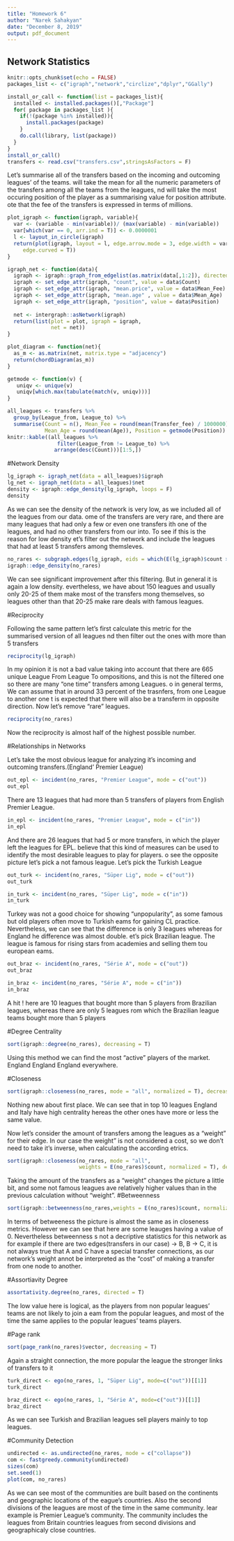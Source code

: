 ```yaml
---
title: "Homework 6"
author: "Narek Sahakyan"
date: "December 8, 2019"
output: pdf_document
---
```

## Network Statistics
```r
knitr::opts_chunk$set(echo = FALSE)
packages_list <- c("igraph","network","circlize","dplyr","GGally")

install_or_call <- function(list = packages_list){
  installed <- installed.packages()[,"Package"]
  for( package in packages_list ){
    if(!(package %in% installed)){
      install.packages(package)
    }
    do.call(library, list(package))
  }
}
install_or_call()
transfers <- read.csv("transfers.csv",stringsAsFactors = F)
```

Let's summarise all of the transfers based on the incoming and outcoming leagues' of the teams. \b
I will take the mean for all the numeric parameters of the transfers among all the teams from the leagues, \b
and will take the most occuring position of the player as a summarising value for position attribute. \b
Note that the fee of the transfers is expressed in terms of millions.
```r
plot_igraph <- function(igraph, variable){
  var <- (variable - min(variable))/ (max(variable) - min(variable))
  var[which(var == 0, arr.ind = T)] <- 0.0000001
  l <- layout_in_circle(igraph)
  return(plot(igraph, layout = l, edge.arrow.mode = 3, edge.width = var * 20,
     edge.curved = T))
}

igraph_net <- function(data){
  igraph <- igraph::graph_from_edgelist(as.matrix(data[,1:2]), directed = T)
  igraph <- set_edge_attr(igraph, "count", value = data$Count)
  igraph <- set_edge_attr(igraph, "mean.price", value = data$Mean_Fee)
  igraph <- set_edge_attr(igraph, "mean.age" , value = data$Mean_Age)
  igraph <- set_edge_attr(igraph, "position", value = data$Position)
  
  net <- intergraph::asNetwork(igraph)
  return(list(plot = plot, igraph = igraph,
              net = net))
}

plot_diagram <- function(net){
  as_m <- as.matrix(net, matrix.type = "adjacency")
  return(chordDiagram(as_m))
}

getmode <- function(v) {
   uniqv <- unique(v)
   uniqv[which.max(tabulate(match(v, uniqv)))]
}

all_leagues <- transfers %>%
  group_by(League_from, League_to) %>%
  summarise(Count = n(), Mean_Fee = round(mean(Transfer_fee) / 1000000),
            Mean_Age = round(mean(Age)), Position = getmode(Position))
knitr::kable((all_leagues %>%
                filter(League_from != League_to) %>%
               arrange(desc(Count)))[1:5,])
```

#Network Density
```r
lg_igraph <- igraph_net(data = all_leagues)$igraph
lg_net <- igraph_net(data = all_leagues)$net
density <- igraph::edge_density(lg_igraph, loops = F)
density
```
As we can see the density of the network is very low, as we included all of the leagues from our data. \b
Some of the transfers are very rare, and there are many leagues that had only a few or even one transfers \b
with one of the leagues, and had no other transfers from our into. To see if this is the reason for low density \b
let's filter out the network and include the leagues that had at least 5 transfers among themsleves.
```r
no_rares <- subgraph.edges(lg_igraph, eids = which(E(lg_igraph)$count >= 5))
igraph::edge_density(no_rares)
```
We can see significant improvement after this filtering. But in general it is again a low density. \b
Nevertheless, we have about 150 leagues and usually only 20-25 of them make most of the transfers \b
among themselves, so leagues other than that 20-25 make rare deals with famous leagues.

#Reciprocity

Following the same pattern let's first calculate this metric for the summarised version of all leagues \b
and then filter out the ones with more than 5 transfers

```r
reciprocity(lg_igraph)
```

In my opinion it is not a bad value taking into account that there are 665 unique League From League To \b
compositions, and this is not the filtered one so there are many "one time" transfers among Leagues. \b
So in general terms, We can assume that in around 33 percent of the trasnfers, from one League to another one \b
it is expected that there will also be a transferm in opposite direction. Now let's remove "rare" leagues.

```r
reciprocity(no_rares)
```
Now the reciprocity is almost half of the highest possible number.


#Relationships in Networks

Let's take the most obvious league for analyzing it's incoming and outcoming transfers.(England' Premier League)

```r
out_epl <- incident(no_rares, "Premier League", mode = c("out"))
out_epl
```
There are 13 leagues that had more than 5 transfers of players from English Premier League.

```r
in_epl <- incident(no_rares, "Premier League", mode = c("in"))
in_epl
```
And there are 26 leagues that had 5 or more transfers, in which the player left the leagues for EPL. \b
I believe that this kind of measures can be used to identify the most desirable leagues to play for players. \b
To see the opposite picture let's pick a not famous league. Let's pick the Turkish League

```r
out_turk <- incident(no_rares, "Süper Lig", mode = c("out"))
out_turk
```

```r
in_turk <- incident(no_rares, "Süper Lig", mode = c("in"))
in_turk
```

Turkey was not a good choice for showing "unpopularity", as some famous but old players often move to Turkish \b
teams for gaining CL practice. Nevertheless, we can see that the difference is only 3 leagues whereas for England \b
the difference was almost double. \b
Let's pick Brazilian league. The league is famous for rising stars from academies and selling them tou european \b
teams.

```r
out_braz <- incident(no_rares, "Série A", mode = c("out"))
out_braz
```

```r
in_braz <- incident(no_rares, "Série A", mode = c("in"))
in_braz
```

A hit ! \b
There are 10 leagues that bought more than 5 players from Brazilian leagues, whereas there are only 5 leagues \b
from which the Brazilian league teams bought more than 5 players

#Degree Centrality
```r
sort(igraph::degree(no_rares), decreasing = T)
```

Using this method we can find the most "active" players of the market. England England England everywhere.

#Closeness
```r
sort(igraph::closeness(no_rares, mode = "all", normalized = T), decreasing = T)
```

Nothing new about first place. We can see that in top 10 leagues England and Italy have high centrality \b
whereas the other ones have more or less the same value. 

Now let's consider the amount of transfers among the leagues as a "weight" for their edge. In our case the \b
"weight" is not considered a cost, so we don't need to take it's inverse, when calculating the according \b
metrics.

```r
sort(igraph::closeness(no_rares, mode = "all", 
                       weights = E(no_rares)$count, normalized = T), decreasing = T)
```

Taking the amount of the transfers as a "weight" changes the picture a little bit, and some not famous leagues \b
have relatively higher values than in the previous calculation without "weight".
#Betweenness
```r
sort(igraph::betweenness(no_rares,weights = E(no_rares)$count, normalized = T), decreasing = T)
```
In terms of betweeness the picture is almost the same as in closeness metrics. However we can see that \b
there are some leauges having a value of 0. Nevertheless betweenness \b
is not a decriptive statistics for this network as for example if there are two edges(transfers in our case) \b
A -> B, B -> C, it is not always true that A and C have a special transfer connections, as our network's weight \b
cannot be interpreted as the "cost" of making a transfer from one node to another.


#Assortiavity Degree
```r
assortativity.degree(no_rares, directed = T)
```
The low value here is logical, as the players from non popular leagues' teams are not likely to join a \b
team from the popular leagues, and most of the time the same applies to the popular leagues' teams players.

#Page rank
```r
sort(page_rank(no_rares)$vector, decreasing = T)
```

Again a straight connection, the more popular the league the stronger links of transfers to it

```r
turk_direct <- ego(no_rares, 1, "Süper Lig", mode=c("out"))[[1]]
turk_direct
```

```r
braz_direct <- ego(no_rares, 1, "Série A", mode=c("out"))[[1]]
braz_direct
```
As we can see Turkish and Brazilian leagues sell players mainly to top leagues.

#Community Detection
```r
undirected <- as.undirected(no_rares, mode = c("collapse"))
com <- fastgreedy.community(undirected)
sizes(com)
set.seed(1)
plot(com, no_rares)
```
As we can see most of the communities are built based on the continents and geographic locations of the \b
league's countries. Also the second divisions of the leagues are most of the time in the same community. \b
Clear example is Premier League's community. The community includes the leagues from Britain countries \b
, leagues from second divisions and geographicaly close countries.
